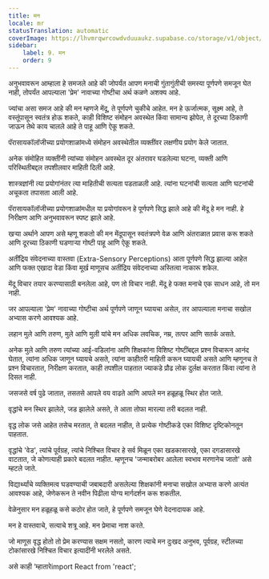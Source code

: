 ```yaml
---
title: मन
locale: mr
statusTranslation: automatic
coverImage: https://lhvmrqwrcowdvduuaukz.supabase.co/storage/v1/object/public/strapi-uploads/small_cover-educacion-fundamental.webp-2d51a7828a2b1309555be27f7e2a61a0.webp
sidebar:
    label: 9. मन
    order: 9
---
```

अनुभवावरून आम्हाला हे समजले आहे की जोपर्यंत आपण मनाची गुंतागुंतीची समस्या पूर्णपणे समजून घेत नाही, तोपर्यंत आपल्याला 'प्रेम' नावाच्या गोष्टीचा अर्थ कळणे अशक्य आहे.

ज्यांचा असा समज आहे की मन म्हणजे मेंदू, ते पूर्णपणे चुकीचे आहेत. मन हे ऊर्जात्मक, सूक्ष्म आहे, ते वस्तूंपासून स्वतंत्र होऊ शकते, काही विशिष्ट संमोहन अवस्थेत किंवा सामान्य झोपेत, ते दूरच्या ठिकाणी जाऊन तेथे काय चालले आहे ते पाहू आणि ऐकू शकते.

पॅरासायकॉलॉजीच्या प्रयोगशाळांमध्ये संमोहन अवस्थेतील व्यक्तींवर लक्षणीय प्रयोग केले जातात.

अनेक संमोहित व्यक्तींनी त्यांच्या संमोहन अवस्थेत दूर अंतरावर घडलेल्या घटना, व्यक्ती आणि परिस्थितीबद्दल तपशीलवार माहिती दिली आहे.

शास्त्रज्ञांनी त्या प्रयोगांनंतर त्या माहितीची सत्यता पडताळली आहे. त्यांना घटनांची सत्यता आणि घटनांची अचूकता तपासता आली आहे.

पॅरासायकॉलॉजीच्या प्रयोगशाळांमधील या प्रयोगांवरून हे पूर्णपणे सिद्ध झाले आहे की मेंदू हे मन नाही. हे निरीक्षण आणि अनुभवावरून स्पष्ट झाले आहे.

खऱ्या अर्थाने आपण असे म्हणू शकतो की मन मेंदूपासून स्वतंत्रपणे वेळ आणि अंतराळात प्रवास करू शकते आणि दूरच्या ठिकाणी घडणाऱ्या गोष्टी पाहू आणि ऐकू शकते.

अतींद्रिय संवेदनाच्या वास्तवा (Extra-Sensory Perceptions) आता पूर्णपणे सिद्ध झाल्या आहेत आणि फक्त एखादा वेडा किंवा मूर्ख माणूसच अतींद्रिय संवेदनाच्या अस्तित्वा नाकारू शकेल.

मेंदू विचार तयार करण्यासाठी बनलेला आहे, पण तो विचार नाही. मेंदू हे फक्त मनाचे एक साधन आहे, तो मन नाही.

जर आपल्याला 'प्रेम' नावाच्या गोष्टीचा अर्थ पूर्णपणे जाणून घ्यायचा असेल, तर आपल्याला मनाचा सखोल अभ्यास करणे आवश्यक आहे.

लहान मुले आणि तरुण, मुले आणि मुली यांचे मन अधिक लवचिक, नम्र, तत्पर आणि सतर्क असते.

अनेक मुले आणि तरुण त्यांच्या आई-वडिलांना आणि शिक्षकांना विशिष्ट गोष्टींबद्दल प्रश्न विचारून आनंद घेतात, त्यांना अधिक जाणून घ्यायचे असते, त्यांना काहीतरी माहिती करून घ्यायची असते आणि म्हणूनच ते प्रश्न विचारतात, निरीक्षण करतात, काही तपशील पाहतात ज्याकडे प्रौढ लोक दुर्लक्ष करतात किंवा त्यांना ते दिसत नाही.

जसजसे वर्ष पुढे जातात, तसतसे आपले वय वाढते आणि आपले मन हळूहळू स्थिर होत जाते.

वृद्धांचे मन स्थिर झालेले, जड झालेले असते, ते आता तोफा मारल्या तरी बदलत नाही.

वृद्ध लोक जसे आहेत तसेच मरतात, ते बदलत नाहीत, ते प्रत्येक गोष्टीकडे एका विशिष्ट दृष्टिकोनतून पाहतात.

वृद्धांचे 'वेड', त्यांचे पूर्वग्रह, त्यांचे निश्चित विचार हे सर्व मिळून एका खडकासारखे, एका दगडासारखे वाटतात, जे कोणत्याही प्रकारे बदलत नाहीत. म्हणूनच 'जन्माबरोबर आलेला स्वभाव मरणानेच जातो' असे म्हटले जाते.

विद्यार्थ्यांचे व्यक्तिमत्व घडवण्याची जबाबदारी असलेल्या शिक्षकांनी मनाचा सखोल अभ्यास करणे अत्यंत आवश्यक आहे, जेणेकरून ते नवीन पिढीला योग्य मार्गदर्शन करू शकतील.

वेळेनुसार मन हळूहळू कसे कठोर होत जाते, हे पूर्णपणे समजून घेणे वेदनादायक आहे.

मन हे वास्तवाचे, सत्याचे शत्रू आहे. मन प्रेमाचा नाश करते.

जो माणूस वृद्ध होतो तो प्रेम करण्यास सक्षम नसतो, कारण त्याचे मन दुःखद अनुभव, पूर्वग्रह, स्टीलच्या टोकांसारखे निश्चित विचार इत्यादींनी भरलेले असते.

असे काही ‘म्हातारेimport React from 'react';